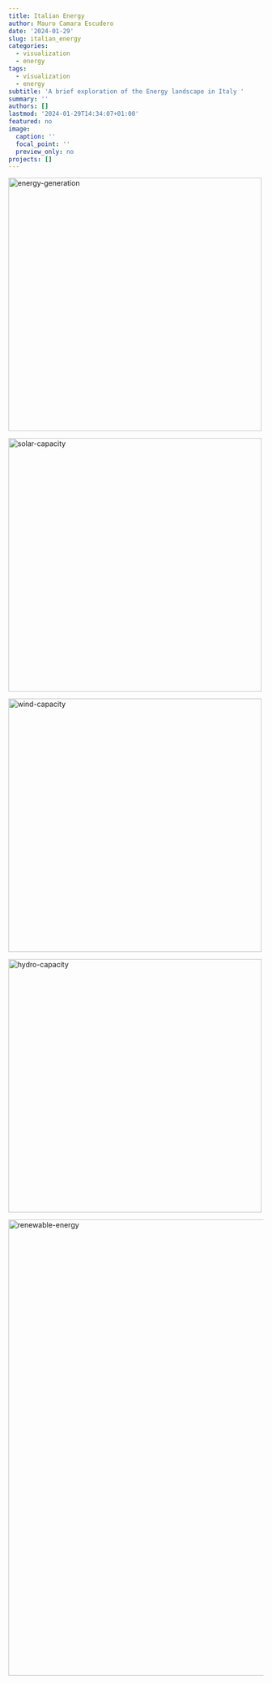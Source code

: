 ```yaml
---
title: Italian Energy
author: Mauro Camara Escudero
date: '2024-01-29'
slug: italian_energy
categories:
  - visualization
  - energy
tags:
  - visualization
  - energy
subtitle: 'A brief exploration of the Energy landscape in Italy '
summary: ''
authors: []
lastmod: '2024-01-29T14:34:07+01:00'
featured: no
image:
  caption: ''
  focal_point: ''
  preview_only: no
projects: []
---
```


<img src="/energy_generation.png" alt="energy-generation" width="500"/>

<img src="/solar_capacity_installed2023.png" alt="solar-capacity" width="500"/>

<img src="/wind_capacity_installed2023.png" alt="wind-capacity" width="500"/>

<img src="/hydro_capacity_installed2023.png" alt="hydro-capacity" width="500"/>

<img src="/renewable_energy_generation_2000_to_2022.png" alt="renewable-energy" width="900"/>



